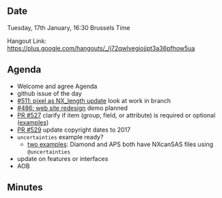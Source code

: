 ==Date==

Tuesday, 17th January, 16:30 Brussels Time

Hangout Link: https://plus.google.com/hangouts/_/j72qwlvegiojjpt3a36pfhow5ua

==Agenda==

* Welcome and agree Agenda
* github issue of the day
* [https://github.com/nexusformat/definitions/issues/511 #511: pixel as NX_length update] look at work in branch
* [https://github.com/nexusformat/definitions/issues/486 #486: web site redesign] demo planned
* [https://github.com/nexusformat/definitions/pull/527 PR #527] clarify if item (group, field, or attribute) is required or optional ([https://github.com/nexusformat/NIAC/issues/21#issuecomment-271126282 examples])
* [https://github.com/nexusformat/definitions/pull/529/commits PR #529] update copyright dates to 2017
* <tt>uncertainties</tt> example ready?
** [https://github.com/nexusformat/NIAC/issues/21#issuecomment-271126894 two examples]: Diamond and APS both have NXcanSAS files using <tt>@uncertainties</tt>
* update on features or interfaces
* AOB

==Minutes==